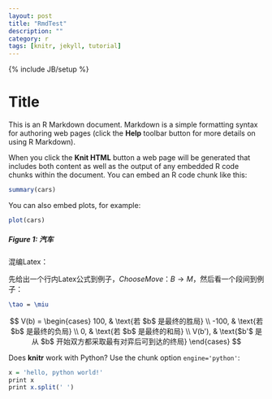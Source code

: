 ```yaml
---
layout: post
title: "RmdTest"
description: ""
category: r
tags: [knitr, jekyll, tutorial]
---
```

{% include JB/setup %}

Title
========================================================

This is an R Markdown document. Markdown is a simple formatting syntax for authoring web pages (click the **Help** toolbar button for more details on using R Markdown).

When you click the **Knit HTML** button a web page will be generated that includes both content as well as the output of any embedded R code chunks within the document. You can embed an R code chunk like this:


```r
summary(cars)
```

You can also embed plots, for example:

```r
plot(cars)
```
##### Figure 1: 汽车

混编Latex：

先给出一个行内Latex公式到例子，$ChooseMove：B \to M$，然后看一个段间到例子：

```latex
\tao = \miu
```

$$
V(b) = 
\begin{cases}
100, & \text{若 $b$ 是最终的胜局} \\
-100, & \text{若 $b$ 是最终的负局} \\
0, & \text{若 $b$ 是最终的和局} \\
V(b'), & \text{$b'$ 是从 $b$ 开始双方都采取最有对弈后可到达的终局}
\end{cases}
$$


Does **knitr** work with Python? Use the chunk option `engine='python'`:

```r
x = 'hello, python world!'
print x
print x.split(' ')
```
